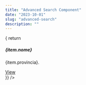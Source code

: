 ```yaml
---
title: "Advanced Search Component"
date: "2023-10-01"
slug: "advanced-search"
description: ""
---
```



<div className="row">
  <div className="col-sm-8">
    <Search
       searchFields={{ field1: "provincia", field2: "nome" }}
      resultItemTemplate = { item => {
        return <div className="card my-3" key={item.id}>
          <div className="card-body">
            <h5 className="card-title">{item.nome}</h5>
            <p className="card-text">{item.provincia}.</p>
            <a href={`../record/?tb=w_luogo_di_interesse&dEndPoint=${encodeURIComponent(`https://db.lad-sapienza.it/db/items/w_luogo_di_interesse`)}&token=bdQC-yRoiG5KA04L8Op7DF8Jl9kzZ2t7&id=${item.id}`} className="btn btn-primary">View</a>
          </div>
        </div>
      }}
    />
  </div>
</div>
